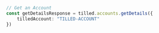 ```typescript index.ts
// Get an Account
const getDetailsResponse = tilled.accounts.getDetails({
    tilledAccount: "TILLED-ACCOUNT"
})
```